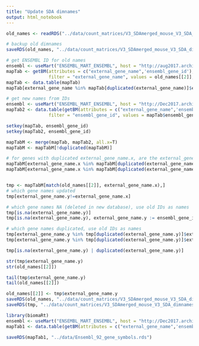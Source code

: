 ```yaml
---
title: "Update SDA dimnames"
output: html_notebook
---
```



```r
old_names <- readRDS("../data/count_matrices/V3_SDAmerged_mouse_V3_SDA_dimnames.rds")

# backup old dimnames
saveRDS(old_names, "../data/count_matrices/V3_SDAmerged_mouse_V3_SDA_dimnames_archive.rds")

# get ENSEMBL ID for old names
ensembl <- useMart("ENSEMBL_MART_ENSEMBL", host = "http://aug2017.archive.ensembl.org", dataset = "mmusculus_gene_ensembl")
mapTab <- getBM(attributes = c("external_gene_name",'ensembl_gene_id'),
				filter = "external_gene_name", values = old_names[[2]], mart = ensembl, uniqueRows=TRUE)
mapTab <- data.table(mapTab)
mapTab[external_gene_name %in% mapTab[duplicated(external_gene_name)]$external_gene_name]

# get new names from IDs
ensembl <- useMart("ENSEMBL_MART_ENSEMBL", host = "http://Dec2017.archive.ensembl.org", dataset = "mmusculus_gene_ensembl")
mapTab2 <- data.table(getBM(attributes = c("external_gene_name",'ensembl_gene_id'),
				filter = "ensembl_gene_id", values = mapTab$ensembl_gene_id, mart = ensembl, uniqueRows=TRUE))

setkey(mapTab, ensembl_gene_id)
setkey(mapTab2, ensembl_gene_id)

mapTabM <- merge(mapTab, mapTab2, all.x=T)
mapTabM <- mapTabM[!duplicated(mapTabM)]

# for genes with duplicated external_gene_name.x, are the external_gene_name.y different anyway?
mapTabM[external_gene_name.x %in% mapTabM[duplicated(external_gene_name.x)]$external_gene_name.x][order(external_gene_name.x)]
mapTabM[external_gene_name.x %in% mapTabM[duplicated(external_gene_name.x)]$external_gene_name.x][external_gene_name.x!=external_gene_name.y]


tmp <- mapTabM[match(old_names[[2]], external_gene_name.x),]
# which gene names updated
tmp[external_gene_name.y!=external_gene_name.x]

# which gene names NA (deleted in new database), use old IDs as names
tmp[is.na(external_gene_name.y)]
tmp[is.na(external_gene_name.y), external_gene_name.y := ensembl_gene_id]

# which gene names duplicated, use old IDs as names
tmp[external_gene_name.y %in% tmp[duplicated(external_gene_name.y)]$external_gene_name.y][order(external_gene_name.y)]
tmp[external_gene_name.y %in% tmp[duplicated(external_gene_name.y)]$external_gene_name.y & external_gene_name.y!=external_gene_name.x ,external_gene_name.y := ensembl_gene_id]

tmp[is.na(external_gene_name.y) | duplicated(external_gene_name.y)]

str(tmp$external_gene_name.y)
str(old_names[[2]])

tail(tmp$external_gene_name.y)
tail(old_names[[2]])

old_names[[2]] <- tmp$external_gene_name.y
saveRDS(old_names, "../data/count_matrices/V3_SDAmerged_mouse_V3_SDA_dimnames.rds")
saveRDS(tmp, "../data/count_matrices/V3_SDAmerged_mouse_V3_SDA_dimnames_ID_mapping.rds")
```

```r
library(biomaRt)
ensembl <- useMart("ENSEMBL_MART_ENSEMBL", host = "http://Dec2017.archive.ensembl.org", dataset = "mmusculus_gene_ensembl")
mapTab1 <- data.table(getBM(attributes = c("external_gene_name",'ensembl_gene_id'),mart = ensembl, uniqueRows=TRUE))

saveRDS(mapTab1, "../data/Ensembl_92_gene_symbols.rds")

```
